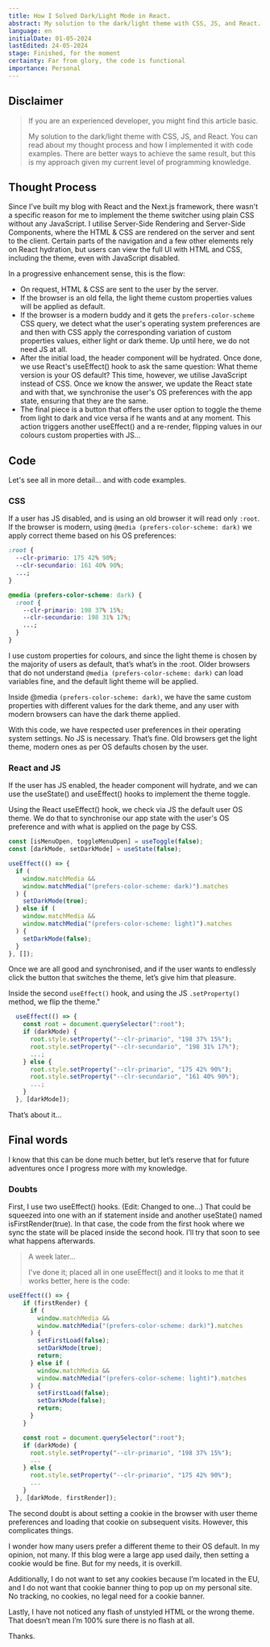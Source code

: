 ```yaml
---
title: How I Solved Dark/Light Mode in React.
abstract: My solution to the dark/light theme with CSS, JS, and React. You can read about my thought process and how I implemented it, along with code examples. There are better ways to achieve the same result, but this is my approach given my current level of programming knowledge.
language: en
initialDate: 01-05-2024
lastEdited: 24-05-2024
stage: Finished, for the moment
certainty: Far from glory, the code is functional
importance: Personal
---
```


## Disclaimer

> If you are an experienced developer, you might find this article basic.
>
> My solution to the dark/light theme with CSS, JS, and React. You can read about my thought process and how I implemented it with code examples. There are better ways to achieve the same result, but this is my approach given my current level of programming knowledge.

## Thought Process

Since I've built my blog with React and the Next.js framework, there wasn't a specific reason for me to implement the theme switcher using plain CSS without any JavaScript. I utilise Server-Side Rendering and Server-Side Components, where the HTML & CSS are rendered on the server and sent to the client. Certain parts of the navigation and a few other elements rely on React hydration, but users can view the full UI with HTML and CSS, including the theme, even with JavaScript disabled.

In a progressive enhancement sense, this is the flow:

- On request, HTML & CSS are sent to the user by the server.
- If the browser is an old fella, the light theme custom properties values will be applied as default.
- If the browser is a modern buddy and it gets the `prefers-color-scheme` CSS query, we detect what the user's operating system preferences are and then with CSS apply the corresponding variation of custom properties values, either light or dark theme. Up until here, we do not need JS at all.
- After the initial load, the header component will be hydrated. Once done, we use React's useEffect() hook to ask the same question: What theme version is your OS default? This time, however, we utilise JavaScript instead of CSS. Once we know the answer, we update the React state and with that, we synchronise the user's OS preferences with the app state, ensuring that they are the same.
- The final piece is a button that offers the user option to toggle the theme from light to dark and vice versa if he wants and at any moment. This action triggers another useEffect() and a re-render, flipping values in our colours custom properties with JS...

## Code

Let's see all in more detail... and with code examples.

### CSS

If a user has JS disabled, and is using an old browser it will read only `:root`. If the browser is modern, using `@media (prefers-color-scheme: dark)` we apply correct theme based on his OS preferences:

```css
:root {
  --clr-primario: 175 42% 90%;
  --clr-secundario: 161 40% 90%;
  ...;
}

@media (prefers-color-scheme: dark) {
  :root {
    --clr-primario: 198 37% 15%;
    --clr-secundario: 198 31% 17%;
    ...;
  }
}
```

I use custom properties for colours, and since the light theme is chosen by the majority of users as default, that’s what’s in the :root. Older browsers that do not understand `@media (prefers-color-scheme: dark)` can load variables fine, and the default light theme will be applied.

Inside @media `(prefers-color-scheme: dark)`, we have the same custom properties with different values for the dark theme, and any user with modern browsers can have the dark theme applied.

With this code, we have respected user preferences in their operating system settings. No JS is necessary. That’s fine. Old browsers get the light theme, modern ones as per OS defaults chosen by the user.

### React and JS

If the user has JS enabled, the header component will hydrate, and we can use the useState() and useEffect() hooks to implement the theme toggle.

Using the React useEffect() hook, we check via JS the default user OS theme. We do that to synchronise our app state with the user's OS preference and with what is applied on the page by CSS.

```jsx
const [isMenuOpen, toggleMenuOpen] = useToggle(false);
const [darkMode, setDarkMode] = useState(false);

useEffect(() => {
  if (
    window.matchMedia &&
    window.matchMedia("(prefers-color-scheme: dark)").matches
  ) {
    setDarkMode(true);
  } else if (
    window.matchMedia &&
    window.matchMedia("(prefers-color-scheme: light)").matches
  ) {
    setDarkMode(false);
  }
}, []);
```

Once we are all good and synchronised, and if the user wants to endlessly click the button that switches the theme, let’s give him that pleasure.

Inside the second `useEffect()` hook, and using the JS `.setProperty()` method, we flip the theme."

```jsx
  useEffect(() => {
    const root = document.querySelector(":root");
    if (darkMode) {
      root.style.setProperty("--clr-primario", "198 37% 15%");
      root.style.setProperty("--clr-secundario", "198 31% 17%");
      ...;
    } else {
      root.style.setProperty("--clr-primario", "175 42% 90%");
      root.style.setProperty("--clr-secundario", "161 40% 90%");
      ...;
    }
  }, [darkMode]);
```

That’s about it...

## Final words

I know that this can be done much better, but let’s reserve that for future adventures once I progress more with my knowledge.

### Doubts

First, I use two useEffect() hooks. (Edit: Changed to one...) That could be squeezed into one with an if statement inside and another useState() named isFirstRender(true). In that case, the code from the first hook where we sync the state will be placed inside the second hook. I’ll try that soon to see what happens afterwards.

> A week later...
>
> I've done it; placed all in one useEffect() and it looks to me that it works better, here is the code:

```jsx
useEffect(() => {
    if (firstRender) {
      if (
        window.matchMedia &&
        window.matchMedia("(prefers-color-scheme: dark)").matches
      ) {
        setFirstLoad(false);
        setDarkMode(true);
        return;
      } else if (
        window.matchMedia &&
        window.matchMedia("(prefers-color-scheme: light)").matches
      ) {
        setFirstLoad(false);
        setDarkMode(false);
        return;
      }
    }

    const root = document.querySelector(":root");
    if (darkMode) {
      root.style.setProperty("--clr-primario", "198 37% 15%");
      ...
    } else {
      root.style.setProperty("--clr-primario", "175 42% 90%");
      ...
    }
  }, [darkMode, firstRender]);
```

The second doubt is about setting a cookie in the browser with user theme preferences and loading that cookie on subsequent visits. However, this complicates things.

I wonder how many users prefer a different theme to their OS default. In my opinion, not many. If this blog were a large app used daily, then setting a cookie would be fine. But for my needs, it is overkill.

Additionally, I do not want to set any cookies because I’m located in the EU, and I do not want that cookie banner thing to pop up on my personal site. No tracking, no cookies, no legal need for a cookie banner.

Lastly, I have not noticed any flash of unstyled HTML or the wrong theme. That doesn’t mean I’m 100% sure there is no flash at all.

Thanks.
